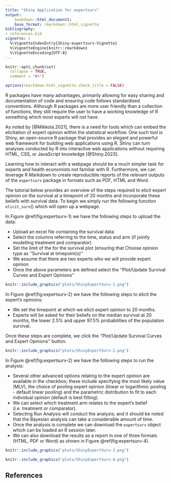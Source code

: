 ---
title: "Shiny Application for expertsurv"
output: 
    bookdown::html_document2:
    base_format: rmarkdown::html_vignette
bibliography: 
- references.bib
vignette: >
  %\VignetteIndexEntry{Shiny-expertsurv-Vignette}
  %\VignetteEngine{knitr::rmarkdown}
  %\VignetteEncoding{UTF-8}
---

```{r, include = FALSE,echo = FALSE}
knitr::opts_chunk$set(
  collapse = TRUE,
  comment = "#>")

options(rmarkdown.html_vignette.check_title = FALSE)

```

R packages have many advantages, primarily allowing for easy sharing and documentation of code and  ensuring code follows standardised conventions. Although R packages are more user friendly than a collection of functions, they still require the user to have a working knowledge of R something which most experts will not have.   

As noted by [@Mikkola.2021], there is a need for tools which can embed the elicitation of expert opinion within the statistical workflow. One such tool is Shiny, an open-source R package that provides an elegant and powerful web framework for building web applications using R. Shiny can turn analyses conducted by R into interactive web applications without requiring HTML, CSS, or JavaScript knowledge [@Shiny.2023].

Learning how to interact with a webpage should be a much simpler task for experts and health economists not familiar with R. Furthermore, we can leverage R Markdown to create reproducible reports of the relevant outputs of the $\texttt{expertsurv}$ package in formats such as PDF, HTML and Word. 

The tutorial below provides an overview of the steps required to elicit expert opinion on the survival at a timepoint of 20 months and incorporate these beliefs with survival data. To begin we simply run the following function $\texttt{elicit_surv}()$ which will open up a webpage. 

In Figure \@ref(fig:expertsurv-1) we have the following steps to upload the data:

  * Upload an excel file containing the survival data
  * Select the columns referring to the time, status and arm (if jointly modelling treatment and comparator)
  * Set the limit of the for the survival plot (ensuring that Choose opinion type as ''Survival at timepoint(s)''
  * We assume that there are two experts who we will provide expert opinion 
  * Once the above parameters are defined select the ''Plot/Update Survival Curves and Expert Opinions''

```{r expertsurv-1, echo = FALSE, fig.cap = "Upload data and generate Kaplan-Meier plot", out.width="100%"}
knitr::include_graphics("plots/ShinyExpertSurv-1.png")

```


<!-- \begin{figure}[H] -->
<!--     \centering -->
<!--     \includegraphics[width=\textwidth]{Chapter_8/plots/ShinyExpertSurv-1.png} -->
<!--     \caption{\texttt{expertsurv}: Upload data and generate Kaplan-Meier plot} -->
<!--     \label{fig:expertsurv-1} -->
<!-- \end{figure} -->

In Figure \@ref(fig:expertsurv-2) we have the following steps to elicit the expert's opinions:

  * We set the timepoint at which we elicit expert opinion to 20 months.
  * Experts will be asked for their beliefs on the median survival at 20 months, the lower $2.5\%$ and upper $97.5\%$ probabilities of the population survival. 


Once these steps are complete, we click the ''Plot/Update Survival Curves and Expert Opinions'' button.

```{r expertsurv-2, echo = FALSE, fig.cap = "Expert beliefs about survival at 20 months", out.width="50%"}
knitr::include_graphics("plots/ShinyExpertSurv-2.png")

```

In Figure \@ref(fig:expertsurv-2) we have the following steps to run the analysis:

  * Several other advanced options relating to the expert opinion are available in the checkbox; these include specifying the most likely value (MLV), the choice of pooling expert opinion (linear or logarithmic pooling - default linear pooling) and the parametric distribution to fit to each individual opinion (default is best fitting). 
  * We can select which treatment arm relates to the expert's belief (i.e. treatment or comparator).
  * Selecting Run Analysis will conduct the analysis; and it should be noted that the Bayesian analysis can take a considerable amount of time.
  * Once the analysis is complete we can download the $\texttt{expertsurv}$ object which can be loaded an R session later.
  * We can also download the results as a report in one of three formats (HTML, PDF or Word) as shown in Figure \@ref(fig:expertsurv-4).


```{r expertsurv-3, echo = FALSE, fig.cap = "Running statistical analysis", out.width="100%"}
knitr::include_graphics("plots/ShinyExpertSurv-3.png")

```

```{r expertsurv-4, echo = FALSE, fig.cap = "Results generated from the Markdown file", out.width="75%"}
knitr::include_graphics("plots/ShinyExpertSurv-4.png")

```

## References